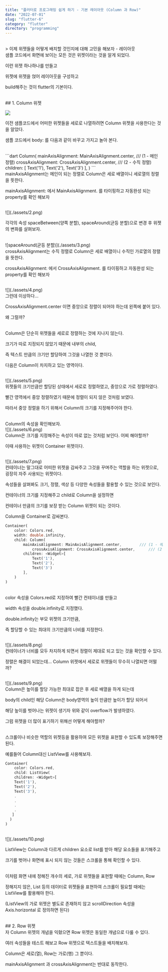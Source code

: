 ```yaml
---
title: "플러터로 프로그래밍 쉽게 하기 - 기본 레이아웃 (Column 과 Row)"
date: "2022-07-01"
slug: "flutter-6"
category: "flutter"
directory: "programming"
---
```


<br/>
> 이제 위젯들을 어떻게 배치할 것인지에 대해 고민을 해보자 - 레이아웃

<br/>
샘플 코드에서 화면에 보이는 모든 것은 위젯이라는 것을 알게 되었다.

이런 위젯 하나하나를 만들고

위젯에 위젯을 얹어 레이아웃을 구성하고

build해주는 것이 flutter의 기본이다.

<br/>
## 1. Column 위젯

![](./assets/1.png)

이전 샘플코드에서 어떠한 위젯들을 세로로 나열하려면 Column 위젯을 사용한다는 것을 알았다.

샘플 코드에서 body: 를 다음과 같이 바꾸고 가지고 놀아 본다.

<br/>
```dart
Column(
	mainAxisAlignment: MainAxisAlignment.center,		/// (1 - 메인 정렬)
    	crossAxisAlignment: CrossAxisAlignment.center,		/// (2 - 수직 정렬)
	children: <Widget>[
    	Text('1'),
        Text('2'),
        Text('3')
    ],
)
```
<br/>
mainAxisAlignment는 메인이 되는 정렬로 Column은 세로 배열이니 세로열의 정렬을 뜻한다.

mainAxisAlignment: 에서 MainAxisAlignment. 를 타이핑하고 자동완성 되는 property를 확인 해보자

<br/>
![](./assets/2.png)

각각의 속성 spaceBetween(양쪽 분할), spaceAround(균등 분할)으로 변경 후 위젯의 변화를 살펴보자.

<br/>
![spaceAround(균등 분할)](./assets/3.png)

<br/>
crossAxisAlignment는 수직 정렬로 Column은 세로 배열이니 수직인 가로열의 정렬을 뜻한다.

crossAxisAlignment: 에서 CrossAxisAlignment. 를 타이핑하고 자동완성 되는 property를 확인 해보자

<br/>
![](./assets/4.png)

<br/>
그런데 이상하다...

CrossAxisAlignment.center 이면 중앙으로 정렬이 되어야 하는데 왼쪽에 붙어 있다.

왜 그럴까?
 
<br/>
Column은 단순히 위젯들을 세로로 정렬하는 것에 지나지 않는다.

크기가 따로 지정되지 않았기 때문에 내부의 child,

즉 텍스트 만큼의 크기만 할당하여 그것을 나열한 것 뿐이다.

다음은 Column이 차지하고 있는 영역이다.

<br/>
![](./assets/5.png)

<br/>
위젯들의 크기만큼만 할당된 상태에서 세로로 정렬하였고, 중앙으로 가로 정렬하였다.

빨간 영역에서 중앙 정렬하였기 때문에 정렬이 되지 않은 것처럼 보였다.

따라서 중앙 정렬을 하기 위해서 Column의 크기를 지정해주어야 한다.

 
<br/>
Column의 속성을 확인해보자.

<br/>
![](./assets/6.png)
 
<br/>
Column은 크기를 지정해주는 속성이 따로 없는 것처럼 보인다. 어찌 해야할까?

이때 사용하는 위젯이 Container 위젯이다.

<br/>
![](./assets/7.png)

<br/>
컨테이너는 말그대로 어떠한 위젯을 감싸주고 그것을 꾸며주는 역할을 하는 위젯으로, 굉장히 자주 사용되는 위젯이다.

속성들을 살펴봐도 크기, 정렬, 색상 등 다양한 속성들을 활용할 수 있는 것으로 보인다.

컨테이너의 크기를 지정해주고 child로 Column을 설정하면

컨테이너 만큼의 크기를 보장 받는 Column 위젯이 되는 것이다.

Column을 Container로 감싸본다.

```dart
Container(
	color: Colors.red,
    width: double.infinity,
    child: Column(
        mainAxisAlignment: MainAxisAlignment.center,		/// (1 - 메인 정렬)
            crossAxisAlignment: CrossAxisAlignment.center,		/// (2 - 수직 정렬)
        children: <Widget>[
            Text('1'),
            Text('2'),
            Text('3')
        ],
    )
)
```

<br/>
color 속성을 Colors.red로 지정하여 빨간 컨테이너를 만들고

width 속성을 double.infinity로 지정했다.

double.infinity는 부모 위젯의 크기만큼,

즉 할당할 수 있는 최대의 크기만큼의 너비를 지정한다.

<br/>
![](./assets/8.png)

<br/>
컨테이너가 너비를 모두 차지하게 되면서 정렬이 제대로 되고 있는 것을 확인할 수 있다.

정렬은 해결이 되었는데... Column 위젯에서 세로로 위젯들이 무수히 나열되면 어떨까?

<br/>
![](./assets/9.png)

<br/>
Column은 높이를 할당 가능한 최대로 잡은 후 세로 배열을 하게 되는데

body의 child인 해당 Column은 body영역의 높이 만큼만 높이가 할당 되어서

해당 높이를 벗어나는 위젯이 생기자 위와 같이 overflow가 발생하였다.

그럼 위젯을 더 많이 표기하기 위해선 어떻게 해야할까?

 
<br/>
스크롤이나 비슷한 역할의 위젯등을 활용하여 모든 위젯을 표현할 수 있도록 보장해주면 된다.

예를들어 Column대신 ListView를 사용해보자.

```dart
Container(
	color: Colors.red,
    child: ListView(
    children: <Widget>[
    Text('1'),
    Text('2'),
    Text('3'),
    .
    .
    .
    .
   ]
  )
)
```

<br/>
![](./assets/10.png)

ListView는 Column과 다르게 children 요소로 list를 받아 해당 요소들을 표기해주고

크기를 벗어나 화면에 표시 되지 않는 것들은 스크롤을 통해 확인할 수 있다.




<br/>
이처럼 화면 내에 정해진 개수의 세로, 가로 위젯들을 표현할 때에는 Column, Row

정해지지 않은, List 등의 데이터로 위젯들을 표현하여 스크롤이 필요할 때에는 ListView를 활용해야 한다.

(ListView의 가로 위젯은 별도로 존재하지 않고 scrollDirection 속성을 Axis.horizontal 로 정의하면 된다)

<br/>
## 2. Row 위젯
<br/>
자 Column 위젯의 개념을 익혔으면 Row 위젯은 동일한 개념으로 다룰 수 있다.

여러 속성들을 테스트 해보고 Row 위젯으로 텍스트들을 배치해보자.

Column은 세로(열), Row는 가로(행) 그 뿐이다.

mainAxisAlignment 과 crossAxisAlignment는 반대로 동작한다.





 